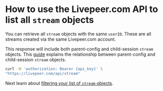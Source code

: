 
<DocsLayout title="How to list streams - Livepeer.com" description="How to use the Livepeer.com API to list and filter streamsr">

# How to use the Livepeer.com API to list all `stream` objects

You can retrieve all `stream` objects with the same `userID`. These are all streams created via the same Livepeer.com account. 

This response will include both parent-config and child-session `stream` objects. This [guide](/docs/guides/api/parent-streams-and-sessions) explains the relationship between parent-config and child-session `stream` objects.

```bash
curl -H 'authorization: Bearer {api_key}' \
"https://livepeer.com/api/stream"
```
Next learn about
[filtering your list of `stream` objects](/docs/guides/api/delete-a-stream).

</DocsLayout>
